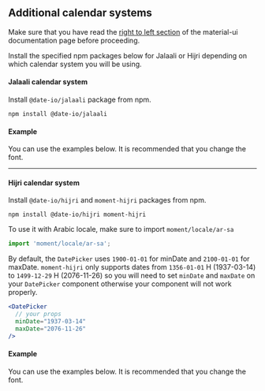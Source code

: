 
<PageMeta title="Additional Calendar Systems - @material-ui/pickers" />

## Additional calendar systems

<Ad />

Make sure that you have read the [right to left section](https://material-ui-next.com/guides/right-to-left/) of the
material-ui documentation page before proceeding.

Install the specified npm packages below for Jalaali or Hijri depending on which calendar system you will be using.

#### Jalaali calendar system

Install `@date-io/jalaali` package from npm.

```
npm install @date-io/jalaali
```

#### Example

You can use the examples below. It is recommended that you change the font.

<Example source={PersianExample} />

<hr />

#### Hijri calendar system

Install `@date-io/hijri` and `moment-hijri` packages from npm.

```
npm install @date-io/hijri moment-hijri
```

To use it with Arabic locale, make sure to import `moment/locale/ar-sa`

```javascript
import 'moment/locale/ar-sa';
```

By default, the `DatePicker` uses `1900-01-01` for minDate and `2100-01-01` for maxDate.
`moment-hijri` only supports dates from `1356-01-01` H (1937-03-14) to `1499-12-29` H (2076-11-26)
so you will need to set `minDate` and `maxDate` on your `DatePicker` component otherwise your component will not work properly.

```jsx
<DatePicker
  // your props
  minDate="1937-03-14"
  maxDate="2076-11-26"
/>
```

#### Example

You can use the examples below. It is recommended that you change the font.

<Example source={HijriExample} />
